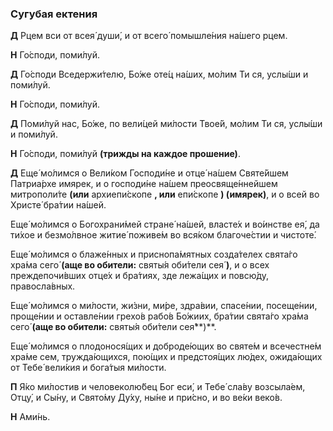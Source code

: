 <span id="sugubaja" />

### Сугубая ектения

**Д** Рцем вси от всея́ души́, и от всего́ помышле́ния на́шего рцем.

**Н** Го́споди, поми́луй.

**Д** Го́споди Вседержи́телю, Бо́же оте́ц на́ших, мо́лим Ти ся, услы́ши и поми́луй.

**Н** Го́споди, поми́луй.

**Д** Поми́луй нас, Бо́же, по вели́цей ми́лости Твое́й, мо́лим Ти ся, услы́ши и поми́луй.

**Н** Го́споди, поми́луй **(трижды на каждое прошение)**.

**Д** Еще́ мо́лимся о Вели́ком Господи́не и отце́ на́шем Святе́йшем Патриа́рхе имярек, и о господи́не на́шем преосвяще́ннейшем митрополи́те **(или** архиепи́скопе **, или** епи́скопе **) (имярек)**, и о всей во Христе́ бра́тии на́шей.

Еще́ мо́лимся о Богохрани́мей стране́ на́шей, власте́х и во́инстве ея́, да ти́хое и безмо́лвное житие́ поживе́м во вся́ком благоче́стии и чистоте́.

Еще́ мо́лимся о блаже́нных и приснопа́мятных созда́телех свята́го хра́ма сего́ **(аще во обители:** святы́я оби́тели сея́ **)**, и о всех преждепочи́вших отце́х и бра́тиях, зде лежа́щих и повсю́ду, правосла́вных.

Еще́ мо́лимся о ми́лости, жи́зни, ми́ре, здра́вии, спасе́нии, посеще́нии, проще́нии и оставле́нии грехо́в рабо́в Бо́жиих, бра́тии свята́го хра́ма сего́ **(аще во обители:** святы́я оби́тели сея́**)**.

Еще́ мо́лимся о плодонося́щих и доброде́ющих во святе́м и всечестне́м хра́ме сем, тружда́ющихся, пою́щих и предстоя́щих лю́дех, ожида́ющих от Тебе́ вели́кия и бога́тыя ми́лости.

**П** Я́ко ми́лостив и человеколю́бец Бог еси́, и Тебе́ сла́ву возсыла́ем, Отцу́, и Сы́ну, и Свято́му Ду́ху, ны́не и при́сно, и во ве́ки веко́в.

**Н** Ами́нь.
